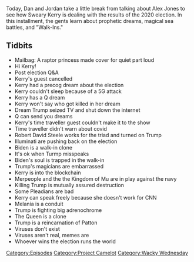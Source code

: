 {{DEFAULTSORT:
    #_EPISODE_0507:Jordan Doesn't Know About Walk-Ins
}}{{Episode
    | title           = Jordan Doesn't Know About Walk-Ins
    | caption         = Listen to this episode on [https://knowledgefight.libsyn.com/507-jordan-doesnt-know-about-walk-ins Libsyn] [https://open.spotify.com/episode/5CTLDv0jH3TvoRNHwzsTQG Spotify], Read the [[Transcript/507: Jordan Doesn't Know About Walk-Ins|Unofficial Transcript]]
    | episodeNumber   = 507
    | length          = 01:12:03
    | airDate         = November 30, 2020
    | episodeType     = [[:Category:Project Camelot|Project Camelot]], [[:Category:Wacky Wednesday|Wacky Wednesday]]
    | appearance      = [[Kerry Cassidy]], [[Robert David Steele]], [[Joe Biden]], [[Melania Trump]], [[George Patton]]
    | previousEpisode = [[506: November 22-24, 2020]]
    | nextEpisode     = [[508: December 1-2, 2020]]
}}

{{Stub}}

Today, Dan and Jordan take a little break from talking about Alex Jones to see how Sweary Kerry is dealing with the results of the 2020 election. In this installment, the gents learn about prophetic dreams, magical sea battles, and "Walk-Ins."

==Tidbits==

*Mailbag: A raptor princess made cover for quiet part loud
*Hi Kerry!
*Post election Q&A
*Kerry's guest cancelled
*Kerry had a precog dream about the election
*Kerry couldn't sleep because of a 5G attack
*Kerry has a Q dream
*Kerry won't say who got killed in her dream
*Dream Trump seized TV and shut down the internet
*Q can send you dreams
*Kerry's time traveller guest couldn't make it to the show
*Time traveller didn't warn about covid
*Robert David Steele works for the triad and turned on Trump
*Illuminati are pushing back on the election
*Biden is a walk-in clone
*It's ok when Turmp misspeaks
*Biden's soul is trapped in the walk-in
*Trump's magicians are embarrassed
*Kerry is into the blockchain
*Merpeople and the the Kingdom of Mu are in play against the navy
*Killing Trump is mutually assured destruction
*Some Pleadians are bad
*Kerry can speak freely because she doesn't work for CNN
*Melania is a conduit
*Trump is fighting big adrenochrome
*The Queen is a clone
*Trump is a reincarnation of Patton
*Viruses don't exist
*Viruses aren't real, memes are
*Whoever wins the election runs the world

[[Category:Episodes]]
[[Category:Project Camelot]]
[[Category:Wacky Wednesday]]
